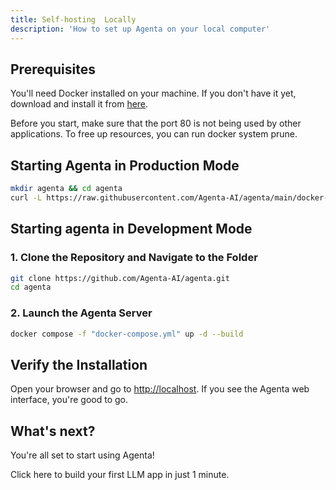 ```yaml
---
title: Self-hosting  Locally
description: 'How to set up Agenta on your local computer'
---
```


## Prerequisites

You'll need Docker installed on your machine. If you don't have it yet, download and install it from [here](https://docs.docker.com/get-docker/).

<Warning> Before you start, make sure that the port 80 is not being used by other applications. To free up resources, you can run docker system prune. </Warning>

## Starting Agenta in Production Mode 

```bash
mkdir agenta && cd agenta
curl -L https://raw.githubusercontent.com/Agenta-AI/agenta/main/docker-compose.gh.yml -o docker-compose.yml && docker compose -f docker-compose.yml up -d
````


## Starting agenta in Development Mode

### 1. Clone the Repository and Navigate to the Folder

```bash
git clone https://github.com/Agenta-AI/agenta.git
cd agenta
```

### 2. Launch the Agenta Server

```bash
docker compose -f "docker-compose.yml" up -d --build
```


## Verify the Installation

Open your browser and go to [http://localhost](http://localhost). If you see the Agenta web interface, you're good to go.

## What's next?
You're all set to start using Agenta!

<Card title="Well Done!" icon="check" iconType="duotone" color="#29B772" href="/usage/first-steps">
Click here to build your first LLM app in just 1 minute.
</Card>
